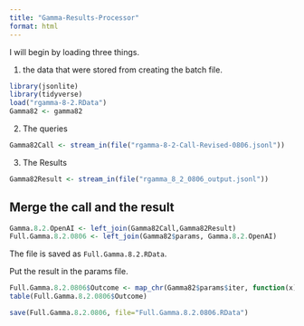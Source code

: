 ```yaml
---
title: "Gamma-Results-Processor"
format: html
---
```


I will begin by loading three things.  

1. the data that were stored from creating the batch file.

```r
library(jsonlite)
library(tidyverse)
load("rgamma-8-2.RData")
Gamma82 <- gamma82
```

2. The queries

```r
Gamma82Call <- stream_in(file("rgamma-8-2-Call-Revised-0806.jsonl"))
```

3. The Results

```r
Gamma82Result <- stream_in(file("rgamma_8_2_0806_output.jsonl"))
```

## Merge the call and the result

```r
Gamma.8.2.OpenAI <- left_join(Gamma82Call,Gamma82Result)
Full.Gamma.8.2.0806 <- left_join(Gamma82$params, Gamma.8.2.OpenAI)
```

The file is saved as `Full.Gamma.8.2.RData`.

Put the result in the params file.

```r
Full.Gamma.8.2.0806$Outcome <- map_chr(Gamma82$params$iter, function(x) { unlist(Gamma82Result$response$body$choices[[x]][[2]][2]) })
table(Full.Gamma.8.2.0806$Outcome)
```

```r
save(Full.Gamma.8.2.0806, file="Full.Gamma.8.2.0806.RData")
```

